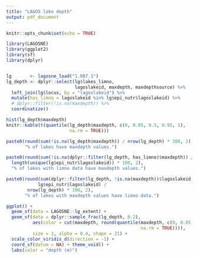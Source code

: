 ```yaml
---
title: "LAGOS lake depth"
output: pdf_document
---
```


```r
knitr::opts_chunk$set(echo = TRUE)
```

```r
library(LAGOSNE)
library(ggplot2)
library(sf)
library(dplyr)


lg       <- lagosne_load("1.087.1")
lg_depth <- dplyr::select(lg$lakes_limno, 
                          lagoslakeid, maxdepth, maxdepthsource) %>% 
  left_join(lg$locus, by = "lagoslakeid") %>%
  mutate(has_limno = lagoslakeid %in% lg$epi_nutr$lagoslakeid) %>%
  # dplyr::filter(!is.na(maxdepth)) %>%
  coordinatize()
```

```r
hist(lg_depth$maxdepth)
knitr::kable(t(quantile(lg_depth$maxdepth, c(0, 0.05, 0.5, 0.95, 1), 
                        na.rm = TRUE)))

paste0(round(sum(!is.na(lg_depth$maxdepth)) / nrow(lg_depth) * 100, 2),
       "% of lakes have maxdepth values.")

paste0(round(sum(!is.na(dplyr::filter(lg_depth, has_limno)$maxdepth)) / 
  length(unique(lg$epi_nutr$lagoslakeid)) * 100, 2), 
  "% of lakes with limno data have maxdepth values.")

paste0(round(sum(dplyr::filter(lg_depth, !is.na(maxdepth))$lagoslakeid %in% 
            lg$epi_nutr$lagoslakeid) / 
        nrow(lg_depth) * 100, 2), 
       "% of lakes with maxdepth values have limno data.")

ggplot() + 
  geom_sf(data = LAGOSNE::lg_extent) +
  geom_sf(data = dplyr::sample_frac(lg_depth, 0.2), 
          aes(color = cut(maxdepth, round(quantile(maxdepth, c(0, 0.05, 0.5, 0.95, 1), 
                                                   na.rm = TRUE)))), 
          size = 1, alpha = 0.4, shape = 21) +
  scale_color_viridis_d(direction = -1) +
  coord_sf(datum = NA) + theme_void() +
  labs(color = "depth (m)")
```
